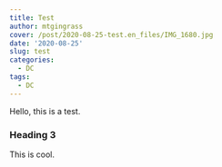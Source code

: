 ```yaml
---
title: Test
author: mtgingrass
cover: /post/2020-08-25-test.en_files/IMG_1680.jpg
date: '2020-08-25'
slug: test
categories:
  - DC
tags:
  - DC
---
```

Hello, this is a test. 

### Heading 3

This is cool. 